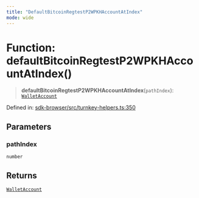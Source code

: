 ```yaml
---
title: "DefaultBitcoinRegtestP2WPKHAccountAtIndex"
mode: wide
---
```

  
# Function: defaultBitcoinRegtestP2WPKHAccountAtIndex()

> **defaultBitcoinRegtestP2WPKHAccountAtIndex**(`pathIndex`): [`WalletAccount`](../WalletAccount/readme)

Defined in: [sdk-browser/src/turnkey-helpers.ts:350](https://github.com/tkhq/sdk/blob/main/packages/sdk-browser/src/turnkey-helpers.ts#L350)

## Parameters

### pathIndex

`number`

## Returns

[`WalletAccount`](../WalletAccount/readme)
